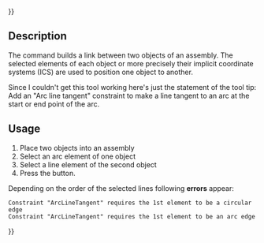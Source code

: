 {{UnfinishedDocu{{#translation:}}}}
<languages/>
<translate>

<!--T:1-->
{{Docnav
|[[Assembly3_ConstraintLineVertical|Line vertical]]
|[[Assembly3_ConstraintSketchPlane|Sketch plane]]
|[[Assembly3_Workbench|Assembly3]]
|IconL=Assembly_ConstraintLineVertical.svg
|IconR=Assembly_ConstraintSketchPlane.svg
|IconC=Assembly3_workbench_icon.svg
}}

<!--T:2-->
{{GuiCommand
|Name=Assembly3 ConstraintArcLineTangent
|Icon=Assembly_ConstraintArcLineTangent.svg
|Workbenches=[[Assembly3_Workbench|Assembly3]]
}}

== Description == <!--T:3-->

<!--T:4-->
The {{Button|[[Image:Assembly_ConstraintArcLineTangent.svg|16px]] [[Assembly3_ConstraintArcLineTangent|Arc line tangent]]}} command builds a link between two objects of an assembly. The selected elements of each object or more precisely their implicit coordinate systems (ICS) are used to position one object to another.

 <!--T:5-->
Since I couldn't get this tool working here's just the statement of the tool tip: 
Add an "Arc line tangent" constraint to make a line tangent to an arc at the start or end point of the arc.

== Usage == <!--T:6-->

<!--T:7-->
# Place two objects into an assembly
# Select an arc element of one object
# Select a line element of the second object
# Press the {{Button|[[Image:Assembly_ConstraintArcLineTangent.svg|16px]] [[Assembly3_ConstraintArcLineTangent|Arc line tangent]]}} button.


<!--T:8-->
Depending on the order of the selected lines following '''errors''' appear:
 Constraint "ArcLineTangent" requires the 1st element to be a circular edge
 Constraint "ArcLineTangent" requires the 1st element to be an arc edge


<!--T:9-->
{{Docnav
|[[Assembly3_ConstraintLineVertical|Line vertical]]
|[[Assembly3_ConstraintSketchPlane|Sketch plane]]
|[[Assembly3_Workbench|Assembly3]]
|IconL=Assembly_ConstraintLineVertical.svg
|IconR=Assembly_ConstraintSketchPlane.svg
|IconC=Assembly3_workbench_icon.svg
}}

</translate>
{{Userdocnavi{{#translation:}}}}